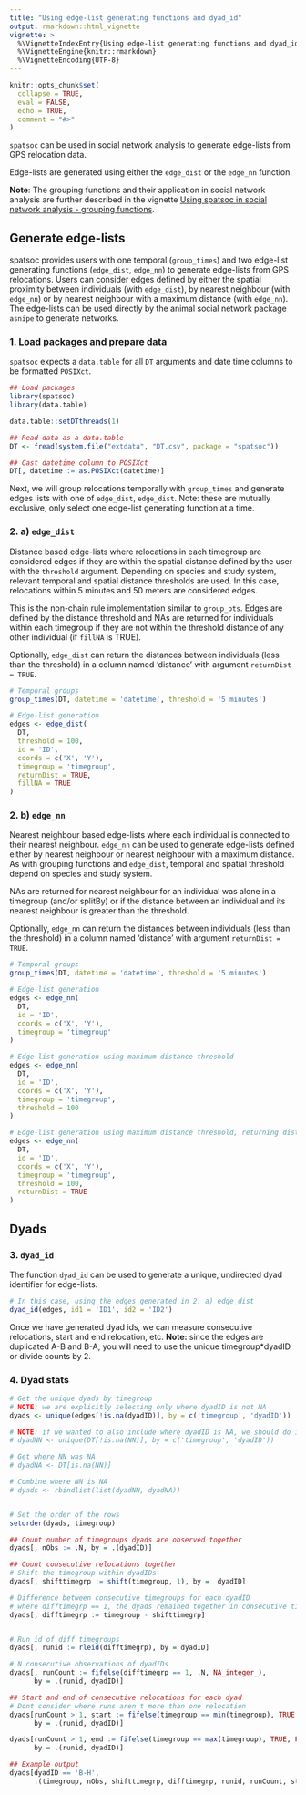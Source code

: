 ```yaml
---
title: "Using edge-list generating functions and dyad_id"
output: rmarkdown::html_vignette
vignette: >
  %\VignetteIndexEntry{Using edge-list generating functions and dyad_id}
  %\VignetteEngine{knitr::rmarkdown}
  %\VignetteEncoding{UTF-8}
---
```


```r
knitr::opts_chunk$set(
  collapse = TRUE,
  eval = FALSE,
  echo = TRUE,
  comment = "#>"
)
```

`spatsoc` can be used in social network analysis to generate edge-lists from GPS relocation data. 


Edge-lists are generated using either the `edge_dist` or the `edge_nn` function. 


**Note**: The grouping functions and their application in social network analysis are further described in the vignette [Using spatsoc in social network analysis - grouping functions](https://docs.ropensci.org/spatsoc/articles/using-in-sna.html). 


## Generate edge-lists
spatsoc provides users with one temporal (`group_times`) and two edge-list generating functions (`edge_dist`, `edge_nn`) to generate edge-lists from GPS relocations. Users can consider edges defined by either the spatial proximity between individuals (with `edge_dist`), by nearest neighbour (with `edge_nn`) or by nearest neighbour with a maximum distance (with `edge_nn`). The edge-lists can be used directly by the animal social network package `asnipe` to generate networks. 

### 1. Load packages and prepare data
`spatsoc` expects a `data.table` for all `DT` arguments and date time columns to be formatted `POSIXct`. 

```r
## Load packages
library(spatsoc)
library(data.table)
```

```r
data.table::setDTthreads(1)
```

```r
## Read data as a data.table
DT <- fread(system.file("extdata", "DT.csv", package = "spatsoc"))

## Cast datetime column to POSIXct
DT[, datetime := as.POSIXct(datetime)]
```



Next, we will group relocations temporally with `group_times` and generate edges lists with one of `edge_dist`, `edge_dist`. Note: these are mutually exclusive, only select one edge-list generating function at a time. 

### 2. a) `edge_dist` 

Distance based edge-lists where relocations in each timegroup are considered edges if they are within the spatial distance defined by the user with the `threshold` argument. Depending on species and study system, relevant temporal and spatial distance thresholds are used. In this case, relocations within 5 minutes and 50 meters are considered edges. 

This is the non-chain rule implementation similar to `group_pts`. Edges are defined by the distance threshold and NAs are returned for individuals within each timegroup if they are not within the threshold distance of any other individual (if `fillNA` is TRUE). 

Optionally, `edge_dist` can return the distances between individuals (less than the threshold) in a column named 'distance' with argument `returnDist = TRUE`. 

```r
# Temporal groups
group_times(DT, datetime = 'datetime', threshold = '5 minutes')

# Edge-list generation
edges <- edge_dist(
  DT,
  threshold = 100,
  id = 'ID',
  coords = c('X', 'Y'),
  timegroup = 'timegroup',
  returnDist = TRUE,
  fillNA = TRUE
)
```

### 2. b) `edge_nn`

Nearest neighbour based edge-lists where each individual is connected to their nearest neighbour. `edge_nn` can be used to generate edge-lists defined either by nearest neighbour or nearest neighbour with a maximum distance. As with grouping functions and `edge_dist`, temporal and spatial threshold depend on  species and study system. 

NAs are returned for nearest neighbour for an individual was alone in a timegroup (and/or splitBy) or if the distance between an individual and its nearest neighbour is greater than the threshold. 

Optionally, `edge_nn` can return the distances between individuals (less than the threshold) in a column named 'distance' with argument `returnDist = TRUE`. 

```r
# Temporal groups
group_times(DT, datetime = 'datetime', threshold = '5 minutes')

# Edge-list generation
edges <- edge_nn(
  DT,
  id = 'ID',
  coords = c('X', 'Y'),
  timegroup = 'timegroup'
)

# Edge-list generation using maximum distance threshold
edges <- edge_nn(
  DT, 
  id = 'ID', 
  coords = c('X', 'Y'),
  timegroup = 'timegroup', 
  threshold = 100
)

# Edge-list generation using maximum distance threshold, returning distances
edges <- edge_nn(
  DT, 
  id = 'ID', 
  coords = c('X', 'Y'),
  timegroup = 'timegroup', 
  threshold = 100,
  returnDist = TRUE
)

```


## Dyads

### 3. `dyad_id`

The function `dyad_id` can be used to generate a unique, undirected dyad identifier for edge-lists. 

```r
# In this case, using the edges generated in 2. a) edge_dist
dyad_id(edges, id1 = 'ID1', id2 = 'ID2')
```


Once we have generated dyad ids, we can measure consecutive relocations, start and end relocation, etc. **Note:** since the edges are duplicated A-B and B-A, you will need to use the unique timegroup*dyadID or divide counts by 2. 


### 4. Dyad stats

```r
# Get the unique dyads by timegroup
# NOTE: we are explicitly selecting only where dyadID is not NA
dyads <- unique(edges[!is.na(dyadID)], by = c('timegroup', 'dyadID'))

# NOTE: if we wanted to also include where dyadID is NA, we should do it explicitly
# dyadNN <- unique(DT[!is.na(NN)], by = c('timegroup', 'dyadID'))

# Get where NN was NA
# dyadNA <- DT[is.na(NN)]

# Combine where NN is NA
# dyads <- rbindlist(list(dyadNN, dyadNA))


# Set the order of the rows
setorder(dyads, timegroup)

## Count number of timegroups dyads are observed together
dyads[, nObs := .N, by = .(dyadID)]

## Count consecutive relocations together
# Shift the timegroup within dyadIDs
dyads[, shifttimegrp := shift(timegroup, 1), by =  dyadID]

# Difference between consecutive timegroups for each dyadID
# where difftimegrp == 1, the dyads remained together in consecutive timegroups
dyads[, difftimegrp := timegroup - shifttimegrp]


# Run id of diff timegroups
dyads[, runid := rleid(difftimegrp), by = dyadID]

# N consecutive observations of dyadIDs
dyads[, runCount := fifelse(difftimegrp == 1, .N, NA_integer_), 
      by = .(runid, dyadID)]

## Start and end of consecutive relocations for each dyad
# Dont consider where runs aren't more than one relocation
dyads[runCount > 1, start := fifelse(timegroup == min(timegroup), TRUE, FALSE), 
      by = .(runid, dyadID)]

dyads[runCount > 1, end := fifelse(timegroup == max(timegroup), TRUE, FALSE), 
      by = .(runid, dyadID)]

## Example output
dyads[dyadID == 'B-H', 
      .(timegroup, nObs, shifttimegrp, difftimegrp, runid, runCount, start, end)]
```

<!-- mean xy, todo -->

